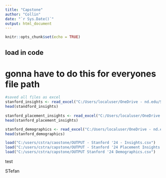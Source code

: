 ---
title: "Capstone"
author: "Collin"
date: "`r Sys.Date()`"
output: html_document
---

```{r setup, include=FALSE}
knitr::opts_chunk$set(echo = TRUE)
```

## load in code
# gonna have to do this for everyones file path

```{r}
#saved all files as excel
stanford_insights <- read_excel("C:/Users/localuser/OneDrive - nd.edu/Spring 2025/Sports Capstone/OUTPUT - Stanford '24 - Insights.xlsx")
head(standford_insights)
  
stanford_placement_insights <- read_excel("C:/Users/localuser/OneDrive - nd.edu/Spring 2025/Sports Capstone/OUTPUT - Stanford '24 Placement Insights.xlsx")
head(stanford_placement_insights)

stanford_demographics <- read_excel("C:/Users/localuser/OneDrive - nd.edu/Spring 2025/Sports Capstone/OUTPUT Stanford '24 Demographics.xlsx")
head(stanford_demographics)
```


```{r}
load("C:/users/cstra/caostone/OUTPUT - Stanford '24 - Insights.csv")
load("C:/users/cstra/capstone/OUTPUT - Stanford '24 Placement Insights.csv")
load("C:/users/cstra/capstone/OUTPUT Stanford '24 Demographics.csv")

```

test

STefan
